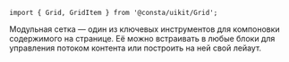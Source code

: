 

```tsx
import { Grid, GridItem } from '@consta/uikit/Grid';
```

Модульная сетка — один из ключевых инструментов для компоновки содержимого на странице. Её можно встраивать в любые блоки для управления потоком контента или построить на ней свой лейаут.

<GridExampleGap />
